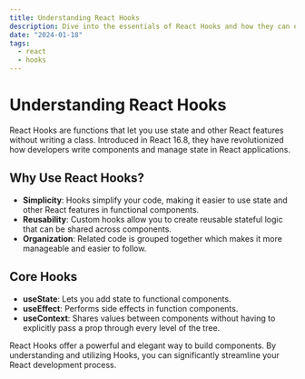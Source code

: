 ```yaml
---
title: Understanding React Hooks
description: Dive into the essentials of React Hooks and how they can enhance your React applications.
date: "2024-01-18"
tags:
  - react
  - hooks
---
```


# Understanding React Hooks

React Hooks are functions that let you use state and other React features without writing a class. Introduced in React 16.8, they have revolutionized how developers write components and manage state in React applications.

## Why Use React Hooks?

- **Simplicity**: Hooks simplify your code, making it easier to use state and other React features in functional components.
- **Reusability**: Custom hooks allow you to create reusable stateful logic that can be shared across components.
- **Organization**: Related code is grouped together which makes it more manageable and easier to follow.

## Core Hooks

- **useState**: Lets you add state to functional components.
- **useEffect**: Performs side effects in function components.
- **useContext**: Shares values between components without having to explicitly pass a prop through every level of the tree.

React Hooks offer a powerful and elegant way to build components. By understanding and utilizing Hooks, you can significantly streamline your React development process.
